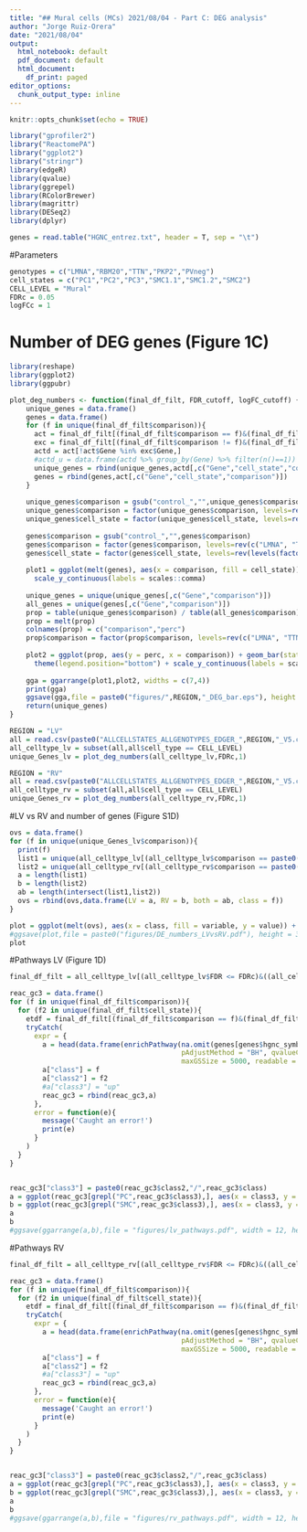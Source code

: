 ---
title: "## Mural cells (MCs) 2021/08/04 - Part C: DEG analysis"
author: "Jorge Ruiz-Orera"
date: "2021/08/04"
output:   
  html_notebook: default
  pdf_document: default
  html_document:
    df_print: paged
editor_options: 
  chunk_output_type: inline
---

```{r setup, include=FALSE}
knitr::opts_chunk$set(echo = TRUE)
```

```{r}
library("gprofiler2")
library("ReactomePA")
library("ggplot2")
library("stringr")
library(edgeR)
library(qvalue)
library(ggrepel)
library(RColorBrewer)
library(magrittr)
library(DESeq2)
library(dplyr)

genes = read.table("HGNC_entrez.txt", header = T, sep = "\t")
```

#Parameters
```{r}
genotypes = c("LMNA","RBM20","TTN","PKP2","PVneg")
cell_states = c("PC1","PC2","PC3","SMC1.1","SMC1.2","SMC2")
CELL_LEVEL = "Mural"
FDRc = 0.05
logFCc = 1
```


# Number of DEG genes (Figure 1C)
```{r}
library(reshape)
library(ggplot2)
library(ggpubr)

plot_deg_numbers <- function(final_df_filt, FDR_cutoff, logFC_cutoff) {
    unique_genes = data.frame()
    genes = data.frame()
    for (f in unique(final_df_filt$comparison)){ 
      act = final_df_filt[(final_df_filt$comparison == f)&(final_df_filt$FDR <= FDR_cutoff)&((final_df_filt$logFC >= logFC_cutoff)|(final_df_filt$logFC <= -logFC_cutoff)),]
      exc = final_df_filt[(final_df_filt$comparison != f)&(final_df_filt$FDR <= FDR_cutoff)&((final_df_filt$logFC >= logFC_cutoff)|(final_df_filt$logFC <= -logFC_cutoff)),]
      actd = act[!act$Gene %in% exc$Gene,]
      #actd_u = data.frame(actd %>% group_by(Gene) %>% filter(n()==1))
      unique_genes = rbind(unique_genes,actd[,c("Gene","cell_state","comparison")])
      genes = rbind(genes,act[,c("Gene","cell_state","comparison")])
    }
    
    unique_genes$comparison = gsub("control_","",unique_genes$comparison)
    unique_genes$comparison = factor(unique_genes$comparison, levels=rev(c("LMNA", "TTN", "RBM20", "PKP2", "PVneg")), ordered=TRUE)
    unique_genes$cell_state = factor(unique_genes$cell_state, levels=rev(levels(factor(genes$cell_state))), ordered=TRUE)
    
    genes$comparison = gsub("control_","",genes$comparison)
    genes$comparison = factor(genes$comparison, levels=rev(c("LMNA", "TTN", "RBM20", "PKP2", "PVneg")), ordered=TRUE)
    genes$cell_state = factor(genes$cell_state, levels=rev(levels(factor(genes$cell_state))), ordered=TRUE)
    
    plot1 = ggplot(melt(genes), aes(x = comparison, fill = cell_state)) + geom_bar() + theme_classic(base_size = 12) + coord_flip() + ylab("# DE genes vs controls") + xlab("") + 
      scale_y_continuous(labels = scales::comma)
    
    unique_genes = unique(unique_genes[,c("Gene","comparison")])
    all_genes = unique(genes[,c("Gene","comparison")])
    prop = table(unique_genes$comparison) / table(all_genes$comparison)
    prop = melt(prop)
    colnames(prop) = c("comparison","perc")
    prop$comparison = factor(prop$comparison, levels=rev(c("LMNA", "TTN", "RBM20", "PKP2", "PVneg")), ordered=TRUE)
    
    plot2 = ggplot(prop, aes(y = perc, x = comparison)) + geom_bar(stat = "identity") + theme_classic(base_size = 12) + coord_flip() + xlab("") + ylab("% genotype-specific DE genes") + 
      theme(legend.position="bottom") + scale_y_continuous(labels = scales::percent)
    
    gga = ggarrange(plot1,plot2, widths = c(7,4))
    print(gga)
    ggsave(gga,file = paste0("figures/",REGION,"_DEG_bar.eps"), height = 3, width = 6)
    return(unique_genes)
}

REGION = "LV"
all = read.csv(paste0("ALLCELLSTATES_ALLGENOTYPES_EDGER_",REGION,"_V5.csv"), header = T)
all_celltype_lv = subset(all,all$cell_type == CELL_LEVEL)
unique_Genes_lv = plot_deg_numbers(all_celltype_lv,FDRc,1)

REGION = "RV"
all = read.csv(paste0("ALLCELLSTATES_ALLGENOTYPES_EDGER_",REGION,"_V5.csv"), header = T)
all_celltype_rv = subset(all,all$cell_type == CELL_LEVEL)
unique_Genes_rv = plot_deg_numbers(all_celltype_rv,FDRc,1)

```


#LV vs RV and number of genes (Figure S1D)
```{r}
ovs = data.frame()
for (f in unique(unique_Genes_lv$comparison)){
  print(f)
  list1 = unique(all_celltype_lv[(all_celltype_lv$comparison == paste0("control_",f))&(all_celltype_lv$FDR <= FDRc)&((all_celltype_lv$logFC >= logFCc)|(all_celltype_lv$logFC <= -logFCc)),"Gene"])
  list2 = unique(all_celltype_rv[(all_celltype_rv$comparison == paste0("control_",f))&(all_celltype_rv$FDR <= FDRc)&((all_celltype_rv$logFC >= logFCc)|(all_celltype_rv$logFC <= -logFCc)),"Gene"])
  a = length(list1)
  b = length(list2)
  ab = length(intersect(list1,list2))
  ovs = rbind(ovs,data.frame(LV = a, RV = b, both = ab, class = f))
}

plot = ggplot(melt(ovs), aes(x = class, fill = variable, y = value)) + geom_bar(stat = "identity", position = "dodge") + theme_bw() + scale_fill_discrete(name = "DE genes - LV vs RV")
#ggsave(plot,file = paste0("figures/DE_numbers_LVvsRV.pdf"), height = 3, width = 3.5)
plot
```


#Pathways LV (Figure 1D)
```{r fig.height=5, fig.width=10}
final_df_filt = all_celltype_lv[(all_celltype_lv$FDR <= FDRc)&((all_celltype_lv$logFC >= logFCc)|(all_celltype_lv$logFC <= -logFCc)),]

reac_gc3 = data.frame()
for (f in unique(final_df_filt$comparison)){
  for (f2 in unique(final_df_filt$cell_state)){
    etdf = final_df_filt[(final_df_filt$comparison == f)&(final_df_filt$cell_state == f2),]
    tryCatch(
      expr = {
        a = head(data.frame(enrichPathway(na.omit(genes[genes$hgnc_symbol %in% etdf$Gene,"entrezgene_id"]), organism = "human", pvalueCutoff = 0.01,
                                          pAdjustMethod = "BH", qvalueCutoff = 0.2, na.omit(genes[genes$hgnc_symbol %in% etdf[,"Gene"],"entrezgene_id"]), minGSSize = 4,
                                          maxGSSize = 5000, readable = FALSE)),n=5)
        a["class"] = f
        a["class2"] = f2
        #a["class3"] = "up"
        reac_gc3 = rbind(reac_gc3,a)
      },
      error = function(e){
        message('Caught an error!')
        print(e)
      } 
    )
  }
}


reac_gc3["class3"] = paste0(reac_gc3$class2,"/",reac_gc3$class)
a = ggplot(reac_gc3[grepl("PC",reac_gc3$class3),], aes(x = class3, y = reorder(Description, -log10(qvalue)), fill = -log10(qvalue))) + geom_tile() + scale_fill_gradient(name = "-log10(q-value)", limits=c(0, 15), low = "white", high = "#EA7DDA") + theme(panel.background=element_rect(fill="white", colour="grey"), axis.text.x = element_text(angle = 90, vjust = 0.5, hjust=1),  axis.text.y = element_text(angle = 45, vjust = 0.5, hjust=1)) + xlab("") + ylab("")
b = ggplot(reac_gc3[grepl("SMC",reac_gc3$class3),], aes(x = class3, y = reorder(Description, -log10(qvalue)), fill = -log10(qvalue))) + geom_tile() + scale_fill_gradient(name = "-log10(q-value)", limits=c(0, 6), low = "white", high = "#EA7DDA") + theme(panel.background=element_rect(fill="white", colour="grey"), axis.text.x = element_text(angle = 90, vjust = 0.5, hjust=1),  axis.text.y = element_text(angle = 45, vjust = 0.5, hjust=1)) + xlab("") + ylab("")
a
b
#ggsave(ggarrange(a,b),file = "figures/lv_pathways.pdf", width = 12, height=4)
```


#Pathways RV
```{r fig.height=5, fig.width=10}
final_df_filt = all_celltype_rv[(all_celltype_rv$FDR <= FDRc)&((all_celltype_rv$logFC >= logFCc)|(all_celltype_rv$logFC <= -logFCc)),]

reac_gc3 = data.frame()
for (f in unique(final_df_filt$comparison)){
  for (f2 in unique(final_df_filt$cell_state)){
    etdf = final_df_filt[(final_df_filt$comparison == f)&(final_df_filt$cell_state == f2),]
    tryCatch(
      expr = {
        a = head(data.frame(enrichPathway(na.omit(genes[genes$hgnc_symbol %in% etdf$Gene,"entrezgene_id"]), organism = "human", pvalueCutoff = 0.01,
                                          pAdjustMethod = "BH", qvalueCutoff = 0.2, na.omit(genes[genes$hgnc_symbol %in% etdf[,"Gene"],"entrezgene_id"]), minGSSize = 4,
                                          maxGSSize = 5000, readable = FALSE)),n=5)
        a["class"] = f
        a["class2"] = f2
        #a["class3"] = "up"
        reac_gc3 = rbind(reac_gc3,a)
      },
      error = function(e){
        message('Caught an error!')
        print(e)
      } 
    )
  }
}


reac_gc3["class3"] = paste0(reac_gc3$class2,"/",reac_gc3$class)
a = ggplot(reac_gc3[grepl("PC",reac_gc3$class3),], aes(x = class3, y = reorder(Description, -log10(qvalue)), fill = -log10(qvalue))) + geom_tile() + scale_fill_gradient(name = "-log10(q-value)", limits=c(0, 3), low = "white", high = "#EA7DDA") + theme(panel.background=element_rect(fill="white", colour="grey"), axis.text.x = element_text(angle = 90, vjust = 0.5, hjust=1),  axis.text.y = element_text(angle = 45, vjust = 0.5, hjust=1)) + xlab("") + ylab("")
b = ggplot(reac_gc3[grepl("SMC",reac_gc3$class3),], aes(x = class3, y = reorder(Description, -log10(qvalue)),, fill = -log10(qvalue))) + geom_tile() + scale_fill_gradient(name = "-log10(q-value)", limits=c(0, 5), low = "white", high = "#EA7DDA") + theme(panel.background=element_rect(fill="white", colour="grey"), axis.text.x = element_text(angle = 90, vjust = 0.5, hjust=1),  axis.text.y = element_text(angle = 45, vjust = 0.5, hjust=1)) + xlab("") + ylab("")
a
b
#ggsave(ggarrange(a,b),file = "figures/rv_pathways.pdf", width = 12, height=4)
```